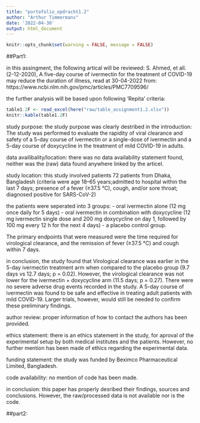 ```yaml
---
title: "portofolio_opdracht1.2"
author: "Arthur Timmermans"
date: '2022-04-30'
output: html_document
---
```


```r
knitr::opts_chunk$set(warning = FALSE, message = FALSE)
```

##Part1:

in this assingment, the following artical will be reviewed: 
S. Ahmed, et all. (2-12-2020), A five-day course of ivermectin for the treatment of COVID-19 may reduce the duration of illness, read at 30-04-2022 from: 
https://www.ncbi.nlm.nih.gov/pmc/articles/PMC7709596/


the further analysis will be based upon following  ‘Repita’ criteria: 
```r
table1.2F <- read_excel(here("raw/table_assignment1.2.xlsx")) 
knitr::kable(table1.2F)
```

study purpose: 
the study purpose was clearly destribed in the introduction: 
The study was performed to evaluate the rapidity of viral clearance and safety of a 5-day course of ivermectin or a single-dose of ivermectin and a 5-day course of doxycycline in the treatment of mild COVID-19 in adults.

data availibality/location: 
there was no data availability statement found, neither was the (raw) data found anywhere linked by the articel. 

study location: 
this study involved patients 72 patients from Dhaka, Bangladesh (criteria were age 18–65 years;admitted to hospital within the last 7 days; presence of a fever (≥37.5 °C), cough, and/or sore throat; diagnosed positive for SARS-CoV-2)

the patients were seperated into 3 groups: 
- oral ivermectin alone (12 mg once daily for 5 days)
- oral ivermectin in combination with doxycycline (12 mg ivermectin single dose and 200 mg doxycycline on day 1, followed by 100 mg every 12 h for the next 4 days)
- a placebo control group. 

The primary endpoints that were measured were the time required for virological clearance, and the remission of fever (≥37.5 °C) and cough within 7 days. 

in conclusion, the study found that Virological clearance was earlier in the 5-day ivermectin treatment arm when compared to the placebo group (9.7 days vs 12.7 days; p = 0.02). However, the virological clearance was not lower for the ivermectin + doxycycline arm (11.5 days; p = 0.27). There were no severe adverse drug events recorded in the study. A 5-day course of ivermectin was found to be safe and effective in treating adult patients with mild COVID-19. Larger trials, however, would still be needed to confirm these preliminary findings.

author review: 
proper information of how to contact the authors has been provided. 

ethics statement: 
there is an ethics statement in the study, for aproval of the experimental setup by both medical institutes and the patients. However, no further mention has been made of ethics regarding the experimental data. 

funding statement: 
the study was funded by Beximco Pharmaceutical Limited, Bangladesh. 

code availability: 
no mention of code has been made. 


in conclusion: this paper has properly desribed their findings, sources and conclusions. However, the raw/processed data is not available nor is the code. 


##part2: 
